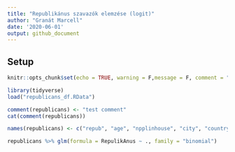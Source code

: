 ```yaml
---
title: "Republikánus szavazók elemzése (logit)"
author: "Granát Marcell"
date: '2020-06-01'
output: github_document
---
```


## Setup

```r
knitr::opts_chunk$set(echo = TRUE, warning = F,message = F, comment = "")
```

```r
library(tidyverse)
load("republicans_df.RData")
```

```r
comment(republicans) <- "test comment"
cat(comment(republicans))
```

```r
names(republicans) <- c("repub", "age", "npplinhouse", "city", "countryside", "town", "origin", "govinsuff", "govintervence", "govsupplement", "budget", "blackdisadv", "migrants", "marriage", "military", "worldandus", "socialdepedence", "multis", "profit", "candidate", "usasuccess", "news", "homosex", "satisfied", "incomedoubt", "religionneed", "militarybest", "migrantswant", "addupliberty", "govmust", "usablackequal", "supppoor", "islam", "moreto", "homosex", "weed", "sex", "na", "int_age_sex", "int_npplinhouse_sex", "school", "latin", "race", "maritalstatus", "religion", "income", "naa", "employment", "employment1", "employment2", 'employment3', 'employment4', 'employment5', 'employment6', 'employment7', 'employment8', 'employment9', 'd_income1', 'd_income2', 'd_income3', 'd_income4', 'd_income5', 'd_income6', 'd_income7', 'd_income8', 'd_income9', 'd_income10')
```


```r
republicans %>% glm(formula = RepulikAnus ~ ., family = "binomial")
```


